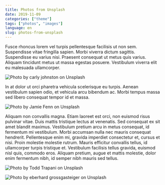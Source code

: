 ```yaml
---
title: Photos from Unsplash
date: 2019-11-09
categories: ["theme"]
tags: ["photos", "images"]
language: en
slug: photos-from-unsplash
---
```


Fusce rhoncus lorem vel turpis pellentesque facilisis ut non sem. Suspendisse vitae fringilla sapien. Morbi viverra dictum sagittis. Suspendisse eu varius nisi. Praesent consequat ut metus quis varius. Aliquam tincidunt metus ut massa egestas posuere. Vestibulum viverra elit eu malesuada ullamcorper.

![Photo by carly johnston on Unsplash](./images/carly-johnston-ndsA009eNy8-unsplash.jpg "Photo by carly johnston on Unsplash")

In at dolor ut orci pharetra vehicula scelerisque eu turpis. Aenean vestibulum sapien odio, et vehicula arcu bibendum ac. Morbi tempus massa sed libero consequat tempor id et massa.

![Photo by Jamie Fenn on Unsplash](./images/jamie-fenn-kj7Gp4LIvtw-unsplash.jpg "Photo by Jamie Fenn on Unsplash")

Aliquam non convallis magna. Etiam laoreet est orci, non euismod risus pulvinar vitae. Duis mattis tristique lectus at venenatis. Sed consequat ex sit amet blandit maximus. Vestibulum pretium arcu in metus consequat, id fermentum mi vestibulum. Morbi accumsan nulla nec mauris consequat hendrerit. Pellentesque enim mi, gravida imperdiet consectetur et, cursus et nisi. Proin molestie molestie rutrum. Mauris efficitur convallis tellus, id ullamcorper turpis tristique et. Vestibulum facilisis tellus gravida, euismod nisl quis, commodo eros. Aliquam pretium, augue et mattis molestie, dolor enim fermentum nibh, id semper nibh mauris sed tellus.

![Photo by Todd Trapani on Unsplash](./images/todd-trapani-kLKg4fJlmqM-unsplash.jpg "Photo by Todd Trapani on Unsplash")

![Photo by eberhard grossgasteiger on Unsplash](./images/eberhard-grossgasteiger-iYyfRNIgckk-unsplash.jpg "Photo by eberhard grossgasteiger on Unsplash")
